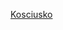 {{US county navigation box
| template_name = 科西阿斯科縣 (印地安納州)
| collapse_state = 
| listclass = hlist
| county = 科西阿斯科縣
| state = 印地安納州

| map_image = Map of Indiana highlighting Kosciusko County.svg
| map_caption = 
| map_size = 100x100

| seat = 華沙

| title1 = [[都市]]
| body1 = 
* [[納帕尼 (印地安納州)|納帕尼]]‡
* [[華沙 (印地安納州)|華沙]]

| title2 = [[鎮|市鎮]]
| body2  = 
* [[伯凱特 (印地安納州)|伯凱特]]
* [[克萊普爾 (印地安納州)|克萊普爾]]
* [[埃特納格林 (印地安納州)|埃特納格林]]
* [[利斯堡 (印地安納州)|利斯堡]]
* [[門通 (印地安納州)|門通]]
* [[米爾福德 (印地安納州科西阿斯科縣)|米爾福德]]
* [[北韋伯斯特 (印地安納州)|北韋伯斯特]]
* [[皮爾斯頓 (印地安納州)|皮爾斯頓]]
* [[悉尼 (印第安納州)|悉尼]]
* [[錫爾弗湖 (印地安納州)|錫爾弗湖]]
* [[西拉克斯 (印地安納州)|西拉克斯]]
* [[威諾納湖 (印地安納州)|威諾納湖]]

| title3 = [[行政鎮區]]
| body3  =
* [[克萊鎮區 (印地安納州科西阿斯科縣)|克萊]]
* [[埃特納鎮區 (印地安納州科西阿斯科縣)|埃特納]]
* [[富蘭克林鎮區 (印地安納州科西阿斯科縣)|富蘭克林]]
* [[哈里森鎮區 (印地安納州科西阿斯科縣)|哈里森]]
* [[傑克遜鎮區 (印地安納州科西阿斯科縣)|傑克遜]]
* [[傑佛遜鎮區 (印地安納州科西阿斯科縣)|傑佛遜]]
* [[萊克鎮區 (印地安納州科西阿斯科縣)|萊克]]
* [[門羅鎮區 (印地安納州科西阿斯科縣)|門羅]]
* [[普萊恩鎮區 (印地安納州科西阿斯科縣)|普萊恩]]
* [[普雷里鎮區 (印地安納州科西阿斯科縣)|普雷里]]
* [[斯科特鎮區 (印地安納州科西阿斯科縣)|斯科特]]
* [[蘇厄德鎮區 (印地安納州科西阿斯科縣)|蘇厄德]]
* [[蒂珀卡努鎮區 (印地安納州科西阿斯科縣)|蒂珀卡努]]
* [[特基克里克鎮區 (印地安納州科西阿斯科縣)|特基克里克]]
* [[范布倫鎮區 (印地安納州科西阿斯科縣)|范布倫]]
* [[華盛頓鎮區 (印地安納州科西阿斯科縣)|華盛頓]]
* [[韋恩鎮區 (印地安納州科西阿斯科縣)|韋恩]]

| title4 = [[非建制地區]]
| body4 = 
* [[阿羅黑德公園 (印地安納州)|阿羅黑德公園]]
* [[艾特伍德 (印地安納州)|艾特伍德]]
* [[巴比 (印地安納州)|巴比]]
* [[貝菲爾德 (印地安納州)|貝菲爾德]]
* [[比弗壩 (印地安納州)|比弗壩]]
* [[貝爾羅爾公園 (印地安納州)|貝爾羅爾公園]]
* [[巴特米爾克波因特 (印地安納州)|巴特米爾克波因特]]
* [[錫達波因特 (印地安納州科西阿斯科縣)|錫達波因特]]
* [[克盧內特 (印地安納州)|克盧內特]]
* [[德弗賴斯蘭丁 (印地安納州)|德弗賴斯蘭丁]]
* [[恩常特希爾斯 (印地安納州)|恩常特希爾斯]]
* [[埃普沃斯福雷斯特 (印地安納州)|埃普沃斯福雷斯特]]
* [[福雷斯特格倫 (印地安納州)|福雷斯特格倫]]
* [[格拉韋爾頓 (印地安納州)|格拉韋爾頓]]‡
* [[黑斯廷斯 (印地安納州)|黑斯廷斯]]
* [[海班克斯 (印地安納州)|海班克斯]]
* [[海蘭公園 (印地安納州)|海蘭公園]]
* [[艾蘭公園 (印地安納州科西阿斯科縣)|艾蘭公園]]
* [[卡洛拉馬公園 (印地安納州)|卡塔拉馬公園]]
* [[坎納達馬納揚克 (印地安納州)|坎納達馬納揚克]]
* [[金西 (印地安納州)|金西]]
* [[萊克賽德公園 (印地安納州科西阿斯科縣)|萊克賽德公園]]
* [[萊克維尤斯普林 (印地安納州)|萊克維尤斯普林]]
* [[洛曼科納 (印地安納州)|洛曼科納]]‡
* [[馬林蘭加登斯 (印地安納州)|馬林蘭加登斯]]
* [[米爾福德章克申 (印地安納州)|米爾福德章克申]]
* [[米納勒爾斯普林斯 (印地安納州)|米納勒爾斯普林斯]]
* [[莫諾基特 (印地安納州)|莫諾基特]]
* [[穆斯夸巴克公園 (印地安納州)|穆斯夸巴克公園]]
* [[奧克伍德公園 (印地安納州)|奧克伍德公園]]
* [[奧斯本蘭丁 (印地安納州)|奧斯本蘭丁]]
* [[奧斯韋戈 (印地安納州)|奧顰韋戈]]
* [[帕克頓 (印地安納州)|帕克頓]]
* [[巴勒斯坦 (印地安納州科西阿斯科縣)|巴勒斯坦]]
* [[皮克威克公園 (印地安納州)|皮克威克公園]]
* [[波塔瓦托米公園 (印地安納州)|波塔瓦托米公園]]
* [[夸克黑文公園 (印地安納州)|夸克黑文公園]]
* [[雷德蒙公園 (印地安納州)|雷德蒙公園]]
* [[塞瓦斯托波爾 (印地安納州)|塞瓦斯托波爾]]
* [[夏迪班克斯 (印地安納州)|夏迪班克斯]]
* [[南公園 (印地安納州)|南公園]]
* [[斯通伯納蘭丁 (印地安納州)|斯通伯納蘭丁]]
* [[斯托尼里奇 (印地安納州)|斯托尼里奇]]
* [[沃特公園村 (印地安納州)|沃特公園村]]
* [[沃克公園 (印地安納州)|沃克公園]]
* [[瓦瓦西 (印地安納州)|瓦瓦西]]
* [[瓦瓦西村 (印地安納州)|瓦瓦西村]]
* [[瓦威爾-阿韋公園 (印地安納州)|瓦威爾-阿韋公園]]
* [[伍斯特 (印地安納州科西阿斯科縣)|伍斯特]]

| title5 = 備註
| body5 = ‡該聚居地有部分隸屬其他縣份

}}<noinclude>
[[Category:印第安納州縣份導航模板|Kosciusko]]
</noinclude>
